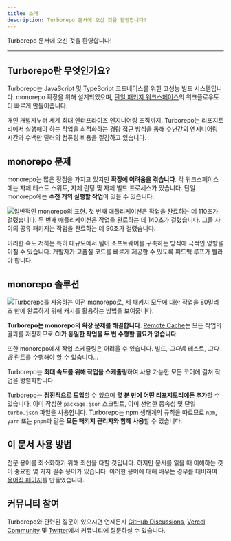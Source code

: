 ```yaml
---
title: 소개
description: Turborepo 문서에 오신 것을 환영합니다!
---
```


Turborepo 문서에 오신 것을 환영합니다!

---

## Turborepo란 무엇인가요?

Turborepo는 JavaScript 및 TypeScript 코드베이스를 위한 고성능 빌드 시스템입니다. monorepo 확장을 위해 설계되었으며, [단일 패키지 워크스페이스](/docs/guides/single-package-workspaces)의 워크플로우도 더 빠르게 만들어줍니다.

개인 개발자부터 세계 최대 엔터프라이즈 엔지니어링 조직까지, Turborepo는 리포지토리에서 실행해야 하는 작업을 최적화하는 경량 접근 방식을 통해 수년간의 엔지니어링 시간과 수백만 달러의 컴퓨팅 비용을 절감하고 있습니다.

## monorepo 문제

monorepo는 많은 장점을 가지고 있지만 **확장에 어려움을 겪습니다**. 각 워크스페이스에는 자체 테스트 스위트, 자체 린팅 및 자체 빌드 프로세스가 있습니다. 단일 monorepo에는 **수천 개의 실행할 작업**이 있을 수 있습니다.

![일반적인 monorepo의 표현. 첫 번째 애플리케이션은 작업을 완료하는 데 110초가 걸렸습니다. 두 번째 애플리케이션은 작업을 완료하는 데 140초가 걸렸습니다. 그들 사이의 공유 패키지는 작업을 완료하는 데 90초가 걸렸습니다.](/images/docs/why-turborepo-problem.png)

이러한 속도 저하는 특히 대규모에서 팀이 소프트웨어를 구축하는 방식에 극적인 영향을 미칠 수 있습니다. 개발자가 고품질 코드를 빠르게 제공할 수 있도록 피드백 루프가 빨라야 합니다.

## monorepo 솔루션

![Turborepo를 사용하는 이전 monorepo로, 세 패키지 모두에 대한 작업을 80밀리초 만에 완료하기 위해 캐시를 활용하는 방법을 보여줍니다.](/images/docs/why-turborepo-solution.png)

**Turborepo는 monorepo의 확장 문제를 해결합니다**. [Remote Cache](/docs/core-concepts/remote-caching)는 모든 작업의 결과를 저장하므로 **CI가 동일한 작업을 두 번 수행할 필요가 없습니다**.

또한 monorepo에서 작업 스케줄링은 어려울 수 있습니다. 빌드, _그다음_ 테스트, _그다음_ 린트를 수행해야 할 수 있습니다...

Turborepo는 **최대 속도를 위해 작업을 스케줄링**하여 사용 가능한 모든 코어에 걸쳐 작업을 병렬화합니다.

Turborepo는 **점진적으로 도입**할 수 있으며 **몇 분 만에 어떤 리포지토리에든 추가**할 수 있습니다. 이미 작성한 `package.json` 스크립트, 이미 선언한 종속성 및 단일 `turbo.json` 파일을 사용합니다. Turborepo는 npm 생태계의 규칙을 따르므로 `npm`, `yarn` 또는 `pnpm`과 같은 **모든 패키지 관리자와 함께 사용**할 수 있습니다.

## 이 문서 사용 방법

전문 용어를 최소화하기 위해 최선을 다할 것입니다. 하지만 문서를 읽을 때 이해하는 것이 중요한 몇 가지 필수 용어가 있습니다. 이러한 용어에 대해 배우는 경우를 대비하여 [용어집 페이지](https://vercel.com/docs/vercel-platform/glossary)를 만들었습니다.

## 커뮤니티 참여

Turborepo와 관련된 질문이 있으시면 언제든지 [GitHub Discussions](https://github.com/vercel/turborepo/discussions), [Vercel Community](https://community.vercel.com/tag/turborepo) 및 [Twitter](https://twitter.com/turborepo)에서 커뮤니티에 질문하실 수 있습니다.
